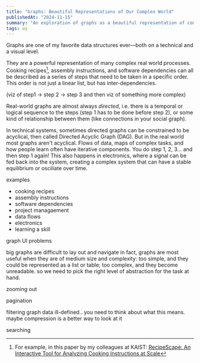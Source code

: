 ```yaml
---
title: "Graphs: Beautiful Representations of Our Complex World"
publishedAt: "2024-11-15"
summary: "An exploration of graphs as a beautiful representation of complex real world processes."
tags: ui
---
```


Graphs are one of my favorite data structures ever—both on a technical and a visual level.

They are a powerful representation of many complex real world processes.
Cooking recipes[^1], assembly instructions, and software dependencies
can all be described as a series of steps that need to be taken in a specific order.
This order is not just a linear list, but has inter-dependencies.

(viz of step1 -> step 2 -> step 3 and then viz of something more complex)

[^1]:
    For example, in this paper by my colleagues at KAIST:
    [RecipeScape: An Interactive Tool for Analyzing Cooking Instructions at Scale](https://dl.acm.org/doi/abs/10.1145/3173574.3174025)

Real-world graphs are almost always _directed_, i.e. there is a temporal or logical sequence to the steps (step 1 has to be done before step 2),
or some kind of relationship between them (like connections in your social graph).

In technical systems, sometimes directed graphs can be constrained to be acyclical, then called Directed Acyclic Graph (DAG).
But in the real world most graphs aren't acyclical. Flows of data, maps of complex tasks, and how people learn often have iterative components.
You do step 1, 2, 3... and then step 1 again! This also happens in electronics, where a signal can be fed back into the system,
creating a complex system that can have a stable equilibrium or osciliate over time.

examples

- cooking recipes
- assembly instructions
- software dependencies
- project managaement
- data flows
- electronics
- learning a skill

graph UI problems

big graphs are difficult to lay out and navigate
in fact, graphs are most useful when they are of medium size and complexity:
too simple, and they could be represented as a list or table; too complex, and they become unreadable.
so we need to pick the right level of abstraction for the task at hand.

zooming out

pagination

filtering graph data
ill-defined.. you need to think about what this means.
maybe compression is a better way to look at it

searching
